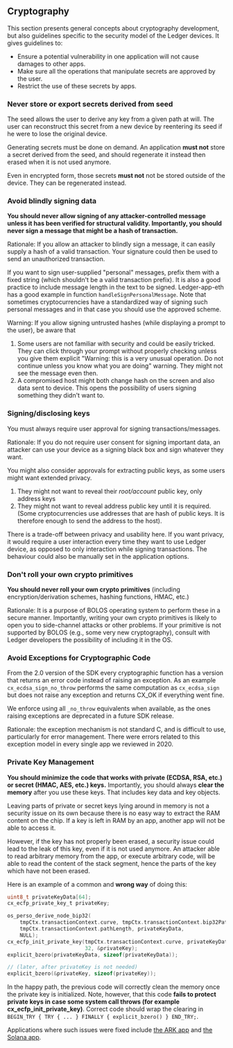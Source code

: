 

## Cryptography

This section presents general concepts about cryptography development, but also guidelines specific to the security model of the Ledger devices. It gives guidelines to:

- Ensure a potential vulnerability in one application will not cause damages to other apps.
- Make sure all the operations that manipulate secrets are approved by the user.
- Restrict the use of these secrets by apps.


### Never store or export secrets derived from seed

The seed allows the user to derive any key from a given path at will. The user can reconstruct this secret from a new device by reentering its seed if he were to lose the original device.

Generating secrets must be done on demand. An application **must not** store a secret derived from the seed, and should regenerate it instead then erased when it is not used anymore.

Even in encrypted form, those secrets **must not** not be stored outside of the device. They can be regenerated instead.


### Avoid blindly signing data

**You should never allow signing of any attacker-controlled message unless it has been verified for structural validity. Importantly, you should never sign a message that might be a hash of transaction.**

Rationale: If you allow an attacker to blindly sign a message, it can easily supply a hash of a valid transaction. Your signature could then be used to send an unauthorized transaction.

If you want to sign user-supplied "personal" messages, prefix them with a fixed string (which shouldn't be a valid transaction prefix). It is also a good practice to include message length in the text to be signed. Ledger-app-eth has a good example in function `handleSignPersonalMessage`. Note that sometimes cryptocurrencies have a standardized way of signing such personal messages and in that case you should use the approved scheme.

Warning: If you allow signing untrusted hashes (while displaying a prompt to the user), be aware that

1. Some users are not familiar with security and could be easily tricked. They can click through your prompt without properly checking unless you give them explicit "Warning: this is a very unusual operation. Do not continue unless you know what you are doing" warning. They might not see the message even then.
2. A compromised host might both change hash on the screen and also data sent to device. This opens the possibility of users signing something they didn't want to.


### Signing/disclosing keys

<Callout type="warning" emoji="⚠️">
  You must always require user approval for signing transactions/messages.
</Callout>

Rationale: If you do not require user consent for signing important data, an attacker can use your device as a signing black box and sign whatever they want.

<Callout type="info" emoji="ℹ️">
  You might also consider approvals for extracting public keys, as some users might want extended privacy.
</Callout>

1. They might not want to reveal their *root/account* public key, only address keys
2. They might not want to reveal address public key until it is required. (Some cryptocurrencies use addresses that are hash of public keys. It is therefore enough to send the address to the host).

<Callout type="info" emoji="ℹ️">
  There is a trade-off between privacy and usability here. If you want privacy, it would require a user interaction every time they want to use Ledger device, as opposed to only interaction while signing transactions. The behaviour could also be manually set in the application options.
</Callout>


### Don't roll your own crypto primitives

**You should never roll your own crypto primitives** (including encryption/derivation schemes, hashing functions, HMAC, etc.)

Rationale: It is a purpose of BOLOS operating system to perform these in a secure manner. Importantly, writing your own crypto primitives is likely to open you to side-channel attacks or other problems. If your primitive is not supported by BOLOS (e.g., some very new cryptography), consult with Ledger developers the possibility of including it in the OS.

### Avoid Exceptions for Cryptographic Code

From the 2.0 version of the SDK every cryptographic function has a version that returns an error code instead of raising an exception. As an example `cx_ecdsa_sign_no_throw` performs the same computation as `cx_ecdsa_sign` but does not raise any exception and returns CX_OK if everything went fine.

We enforce using all `_no_throw` equivalents when available, as the ones raising exceptions are deprecated in a future SDK release.

Rationale: the exception mechanism is not standard C, and is difficult to use, particularly for error management. There were errors related to this exception model in every single app we reviewed in 2020.

### Private Key Management

**You should minimize the code that works with private (ECDSA, RSA, etc.) or secret (HMAC, AES, etc.) keys.** Importantly, you should always **clear the memory** after you use these keys. That includes key data and key objects.

Leaving parts of private or secret keys lying around in memory is not a security issue on its own because there is no easy way to extract the RAM content on the chip. If a key is left in RAM by an app, another app will not be able to access it.

However, if the key has not properly been erased, a security issue could lead to the leak of this key, even if it is not used anymore. An attacker able to read arbitrary memory from the app, or execute arbitrary code, will be able to read the content of the stack segment, hence the parts of the key which have not been erased.

Here is an example of a common and **wrong way** of doing this:

``` c copy
uint8_t privateKeyData[64];
cx_ecfp_private_key_t privateKey;

os_perso_derive_node_bip32(
    tmpCtx.transactionContext.curve, tmpCtx.transactionContext.bip32Path,
    tmpCtx.transactionContext.pathLength, privateKeyData,
    NULL);
cx_ecfp_init_private_key(tmpCtx.transactionContext.curve, privateKeyData,
                         32, &privateKey);
explicit_bzero(privateKeyData, sizeof(privateKeyData));

// (later, after privateKey is not needed)
explicit_bzero(&privateKey, sizeof(privateKey));
```

In the happy path, the previous code will correctly clean the memory once the private key is initialized. Note, however, that this code **fails to protect private keys in case some system call throws (for example cx\_ecfp\_init\_private\_key)**. Correct code should wrap the clearing in `BEGIN_TRY { TRY { ... } FINALLY { explicit_bzero() } END_TRY;`.

Applications where such issues were fixed include [the ARK app](https://github.com/LedgerHQ/app-ark/commit/e84a4dc0c422f7ade586c831cbab56cb15c64df1) and [the Solana app](https://github.com/LedgerHQ/app-solana/pull/5/files).
